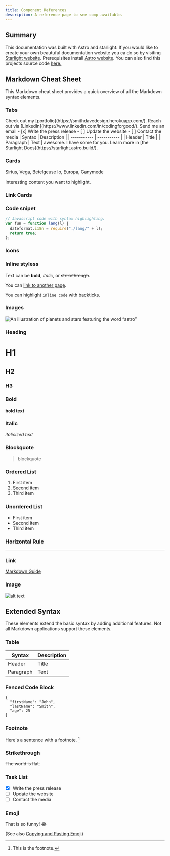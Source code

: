 ```yaml
---
title: Component References
description: A reference page to see comp available.
---
```



## Summary

This documentation was built with Astro and starlight. If you would like to create your own beautuful documentation website you ca do so by visiting [Starlight website](https://starlight.astro.build/getting-started/). Prerequisites install [Astro website](https://astro.build/). You can also find this projects source code [here.](https://github.com/smithdavedesign/algorithms-docs/edit/main/src/content/docs/reference/example.mdx)

## Markdown Cheat Sheet

This Markdown cheat sheet provides a quick overview of all the Markdown syntax elements.

### Tabs

<Tabs>
  <TabItem label="About Me">
    <CardGrid stagger>
      <Card title="Portfolio" icon="pencil">
        Check out my [portfolio](https://smithdavedesign.herokuapp.com/).
      </Card>
      <Card title="LinkedIn" icon="add-document">
        Reach out via [LinkedIn](https://www.linkedin.com/in/codingforgood/).
      </Card>
      <Card title="Connect" icon="setting">
        Send me an email
      </Card>
    </CardGrid>
  </TabItem>
  <TabItem label="Learning">
    <CardGrid stagger>
      <Card title="Check this out" icon="pencil">
        - [x] Write the press release - [ ] Update the website - [ ] Contact the
        media
      </Card>
      <Card title="Create anything" icon="add-document">
        | Syntax | Description | | ----------- | ----------- | | Header | Title
        | | Paragraph | Text |
      </Card>
      <Card title="Searching for some answers?" icon="setting">
        awesome. I have some for you.
      </Card>
      <Card title="Get started" icon="open-book">
        Learn more in [the Starlight Docs](https://starlight.astro.build/).
      </Card>
    </CardGrid>
  </TabItem>
</Tabs>

### Cards

<CardGrid>
  <Card title="Stars" icon="star">
    Sirius, Vega, Betelgeuse
  </Card>
  <Card title="Moons" icon="moon">
    Io, Europa, Ganymede
  </Card>
</CardGrid>

<Card title="Check this out">Interesting content you want to highlight.</Card>

### Link Cards

<LinkCard
  title="Customizing Starlight"
  description="Learn how to make your Starlight site your own with custom styles, fonts, and more."
  href="/guides/customization/"
/>

<CardGrid>
  <LinkCard title="Authoring Markdown" href="/guides/authoring-content/" />
  <LinkCard title="Components" href="/guides/components/" />
</CardGrid>


### Code snipet

```js
// Javascript code with syntax highlighting.
var fun = function lang(l) {
  dateformat.i18n = require("./lang/" + l);
  return true;
};
```

### Icons

<Icon name="star" color="goldenrod" size="2rem" />

### Inline styless

Text can be **bold**, _italic_, or ~~strikethrough~~.

You can [link to another page](/big-o/bigo).

You can highlight `inline code` with backticks.

### Images

![An illustration of planets and stars featuring the word “astro”](https://raw.githubusercontent.com/withastro/docs/main/public/default-og-image.png)

### Heading

# H1

## H2

### H3

### Bold

**bold text**

### Italic

_italicized text_

### Blockquote

> blockquote

### Ordered List

1. First item
2. Second item
3. Third item

### Unordered List

- First item
- Second item
- Third item

### Horizontal Rule

---

### Link

[Markdown Guide](https://www.markdownguide.org)

### Image

![alt text](https://www.markdownguide.org/assets/images/tux.png)

## Extended Syntax

These elements extend the basic syntax by adding additional features. Not all Markdown applications support these elements.

### Table

| Syntax    | Description |
| --------- | ----------- |
| Header    | Title       |
| Paragraph | Text        |

### Fenced Code Block

```
{
  "firstName": "John",
  "lastName": "Smith",
  "age": 25
}
```

### Footnote

Here's a sentence with a footnote. [^1]

[^1]: This is the footnote.

### Strikethrough

~~The world is flat.~~

### Task List

- [x] Write the press release
- [ ] Update the website
- [ ] Contact the media

### Emoji

That is so funny! 😂

(See also [Copying and Pasting Emoji](https://www.markdownguide.org/extended-syntax/#copying-and-pasting-emoji))

